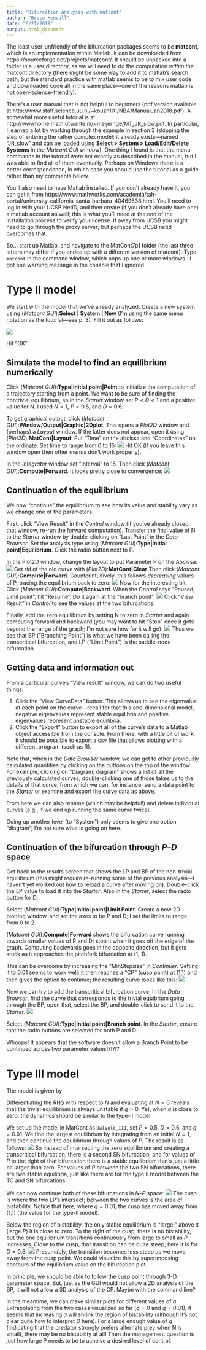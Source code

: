 ```yaml
---
title: "Bifurcation analysis with matcont"
author: "Bruce Kendall"
date: "6/21/2019"
output: html_document
---
```


The least user-unfriendly of the bifurcation packages seems to be **matcont**, which is an implementation within Matlab. It can be downloaded from https://sourceforge.net/projects/matcont/. It should be unpacked into a folder in a user directory, as we will need to do the computation *within* the matcont directory (there might be some way to add it to matlab's search path, but the standard practice with matlab seems to be to mix user code and downloaded code all in the same place---one of the reasons matlab is not open-science-friendly).

There's a user manual that is not helpful to beginners (pdf version available at http://www.staff.science.uu.nl/~kouzn101/NBA/ManualJan2018.pdf). A somewhat more useful tutorial is at http://wwwhome.math.utwente.nl/~meijerhge/MT_JR_slow.pdf. In particular, I learned a lot by working through the example in section 3 (skipping the step of entering the rather complex model; it already exists---named "JR_slow" and can be loaded using **Select > System > Load/Edit/Delete Systems** in the *Matcont GUI* window). One thing I found is that the menu commands in the tutorial were not exactly as described in the manual, but I was able to find all of them eventually. Perhaps on Windows there is a better correspondence, in which case you should use the tutorial as a guide rather than my comments below.

You'll also need to have Matlab installed. If you don't already have it, you can get it from https://www.mathworks.com/academia/tah-portal/university-california-santa-barbara-40469638.html. You'll need to log in with your UCSB NetID, and then create (if you don't already have one) a matlab account as well; this is what you'll need at the end of the installation process to verify your license. If away from UCSB you might need to go through the proxy server; but perhaps the UCSB netid overcomes that.

So... start up Matlab, and navigate to the MatCont7p1 folder (the last three letters may differ if you ended up with a different version of matcont). Type `matcont` in the command window, which pops up one or more windows.. I got one warning message in the console that I ignored.

# Type II model
We start with the model that we've already analyzed. Create a new system using (*Matcont GUI*):**Select | System | New** (I'm using the same menu notation as the tutorial---see p. 3). Fill it out as follows:

![](figs/SysDef_OV2.png)

Hit "OK".

## Simulate the model to find an equilibrium numerically

Click (*Matcont GUI*):**Type|Initial point|Point** to initialize the computation of a trajectory starting from a point. We want to be sure of finding the nontrivial equilibrium, so in the *Starter* window set $P < D < 1$ and a positive value for N. I used $N = 1$, $P = 0.5$, and $D = 0.6$.

To get graphical output, click (*Matcont GUI*):**Window/Output|Graphic|2Dplot**. This opens a *Plot2D* window and (perhaps) a *Layout* window. If the latter does not appear, open it using (*Plot2D*):**MatCont|Layout**. Put "Time" on the abcissa and "Coordinates" on the ordinate. Set time to range from 0 to 15:
![](figs/N_t_layout.png)
Hit OK (if you leave this window open then other menus don't work properly).

In the *Integrator* window set "Interval" to 15. Then click  (*Matcont GUI*):**Compute|Forward**. It looks pretty close to convergence:
![](figs/time_series_OV2.png)

## Continuation of the equilibrium
We now "continue" the equilibrium to see how its value and stability vary as we change one of the parameters. 

First, click "View Result" in the *Control* window (if you've already closed that window, re-run the forward computation). Transfer the final value of N to the *Starter* window by double-clicking on "Last Point" in the *Data Browser*. Set the analysis type using (*Matcont GUI*):**Type|Initial point|Equilibrium**. Click the radio button next to P.

In the Plot2D window, change the layout to put Parameter P on the Abcissa:
![](figs/N_P_layout_OV2.png)
Get rid of the old curve with (*Plot2D*):**MatCont|Clear**
Then click  (*Matcont GUI*):**Compute|Forward**. Counterintuitively, this follows *decreasing* values of P, tracing the equilibrium back to zero:
![](figs/N_P_1_OV2.png)
Now for the interesting bit. Click (*Matcont GUI*):**Compute|Backward**. When the *Control* says "Paused, Limit point", hit "Resume". Do it again at the "branch point":
![](figs/N_P_2_OV2.png)
Click "View Result" in *Control* to see the values at the two bifurcations.

Finally, add the zero equilibrium by setting N to zero in *Starter* and again computing forward and backward (you may want to hit "Stop" once it gets beyond the range of the graph; I'm not sure how far it will go):
![](figs/N_P_3_OV2.png)
Thus we see that BP ("Branching Point") is what we have been calling the transcritical bifurcation, and LP ("Limit Point") is the saddle-node bifurcation.

## Getting data and information out
From a particular curve's "View result" window, we can do two useful things:

1. Click the "View CurveData" button. This allows us to see the eigenvalue at each point on the curve---recall for that this one-dimensional model, negative eigenvalues represent stable equilibria and positive eigenvalues represent unstable equilibria.
2. Click the "Export" button to export all of the curve's data to a Matlab object accessible from the console. From there, with a little bit of work, it should be possible to export a csv file that allows plotting with a different program (such as R).

Note that, when in the *Data Browser* window, we can get to other previously calculated quantities by clicking on the buttons on the top of the window. For example, clicking on "Diagram; diagram" shows a list of all the previously calculated curves; double-clicking one of those takes us to the details of that curve, from which we can, for instance, send a data point to the *Starter* or examine and export the curve data as above.

From here we can also rename (which may be helpful!) and delete individual curves (e.g., if we end up running the same curve twice).

Going up another level (to "System") only seems to give one option "diagram"; I'm not sure what is going on here.

## Continuation of the bifurcation through $P$--$D$ space
Get back to the results screen that shows the LP and BP of the non-trivial equilibrium (this might require re-running some of the previous analysis---I haven't yet worked out how to reload a curve after moving on). Double-click the LP value to load it into the *Starter*. Also in the *Starter*, select the radio button for D.

Select (*Matcont GUI*):**Type|Initial point|Limit Point**. Create a new 2D plotting window, and set the axes to be P and D; I set the limits to range from 0 to 2.

(*Matcont GUI*):**Compute|Forward** shows the bifurcation curve running towards smaller values of P and D; stop it when it goes off the edge of the graph. Computing backwards goes in the opposite direction, but it gets stuck as it approaches the pitchfork bifurcation at (1, 1).

This can be overcome by increasing the "MinStepsize" in *Continuer*. Setting it to 0.01 seems to work well; it then reaches a "CP" (cusp point) at (1,1) and then gives the option to continue; the resulting curve looks like this:
![](figs/D_P_SN_OV2.png)

Now we can try to add the transcritical bifurcation curve. In the *Data Browser*, find the curve that corresponds to the trivial equibrium going through the BP, open that, select the BP, and double-click to send it to the *Starter*.
![](figs/DB1_OV2.png)

Select (*Matcont GUI*):**Type|Initial point|Branch point**. In the *Starter*, ensure that the radio buttons are selected for both P and D.

Whoops! It appears that the software doesn't allow a Branch Point to be continued across two parameter values!?!?!?

# Type III model
The model is given by
\begin{equation}
\frac{dN}{dt}=N\left(1-N\right)-P\frac{N^{q+1}}{N^{q+1}+D^{q+1}}.
\end{equation}

Differentiating the RHS with respect to $N$ and evaluating at $N=0$ reveals that the trivial equilibrium is always unstable if $q>0$. Yet, when $q$ is close to zero, the dynamics should be similar to the type-II model.

We set up the model in MatCont as `OwlVole_III`, set $P = 0.5$, $D = 0.6$, and $q = 0.01$. We find the largest equilibrium by integrating from an initial $N = 1$, and then continue the equilibrium through values of $P$. The result is as follows:
![](figs/N_P_1_OV3.png)
So instead of intersecting the zero equilibrium and creating a transcritical bifurcation, there is a second SN bifurcation, and for values of $P$ to the right of that bifurcation there is a stable equilibrium that's just a little bit larger than zero. For values of $P$ between the two SN bifurcations, there are two stable equilibria, just like there are for the type II model between the TC and SN bifurcations.

We can now continue both of these bifurcations in $N$--$P$ space:
![](figs/P_D_1_OV3.png)
The cusp is where the two LP's intersect; between the two curves is the area of bistability. Notice that here, where $q=0.01$, the cusp has moved away from (1,1) (the value for the type-II model).

Below the region of bistability, the only stable equilibrium is "large;" above it (large $P$) it is close to zero. To the right of the cusp, there is no bistability, but the one equilibrium transitions continuously from large to small as $P$ increases. Close to the cusp, that transition can be quite steep; here it is for $D=0.8$:
![](figs/N_P_2_OV3.png)
Presumably, the transition becomes less steep as we move away from the cusp point. We could visualize this by superimposing contours of the equlibrium value on the bifurcation plot.

In principle, we should be able to follow the cusp point through 3-D parameter space. But, just as the GUI would not allow a 2D analysis of the BP, it will not allow a 3D analysis of the CP. Maybe with the command line?

In the meantime, we can make similar plots for different values of $q$. Extrapolating from the two cases visualized so far ($q=0$ and $q=0.01$), it seems that increasing $q$ will shrink the region of bistability (although it's not clear quite how to interpret $D$ here). For a large enough value of $q$ (indicating that the predator strongly prefers alternate prey when N is small), there may be no bistability at all! Then the management question is just how large P needs to be to acheive a desired level of control.
